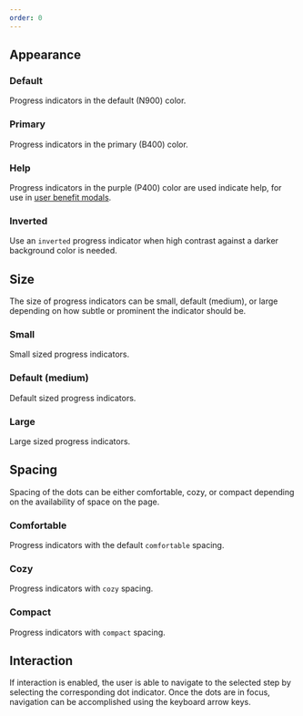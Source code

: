 ```yaml
---
order: 0
---
```



## Appearance

### Default

Progress indicators in the default (N900) color.

<Example
  Component={ProgressIndicatorDefault}
  packageName="@atlaskit/progress-indicator"
/>

### Primary

Progress indicators in the primary (B400) color.

<Example
  Component={ProgressIndicatorPrimary}
  packageName="@atlaskit/progress-indicator"
/>

### Help

Progress indicators in the purple (P400) color are used indicate help, for use in [user benefit modals](/patterns/benefits-modals).

<Example
  Component={ProgressIndicatorHelp}
  packageName="@atlaskit/progress-indicator"
/>

### Inverted

Use an `inverted` progress indicator when high contrast against a darker background color is needed.

<Example
  Component={ProgressIndicatorInverted}
  packageName="@atlaskit/progress-indicator"
/>

## Size

The size of progress indicators can be small, default (medium), or large depending on how subtle or prominent the indicator should be.

### Small

Small sized progress indicators.

<Example
  Component={ProgressIndicatorSmall}
  packageName="@atlaskit/progress-indicator"
/>

### Default (medium)

Default sized progress indicators.

<Example
  Component={ProgressIndicatorMedium}
  packageName="@atlaskit/progress-indicator"
/>

### Large

Large sized progress indicators.

<Example
  Component={ProgressIndicatorLarge}
  packageName="@atlaskit/progress-indicator"
/>

## Spacing

Spacing of the dots can be either comfortable, cozy, or compact depending on the availability of space on the page.

### Comfortable

Progress indicators with the default `comfortable` spacing.

<Example
  Component={ProgressIndicatorComfortable}
  packageName="@atlaskit/progress-indicator"
/>

### Cozy

Progress indicators with `cozy` spacing.

<Example
  Component={ProgressIndicatorCozy}
  packageName="@atlaskit/progress-indicator"
/>

### Compact

Progress indicators with `compact` spacing.

<Example
  Component={ProgressIndicatorCompact}
  packageName="@atlaskit/progress-indicator"
/>

## Interaction

If interaction is enabled, the user is able to navigate to the selected step by selecting the corresponding dot indicator. Once the dots are in focus, navigation can be accomplished using the keyboard arrow keys.

<Example
  Component={ProgressIndicatorInteraction}
  packageName="@atlaskit/progress-indicator"
/>
